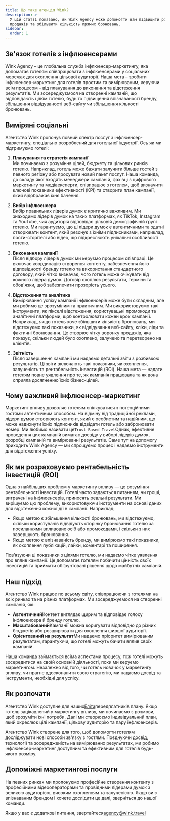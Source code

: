 ```yaml
---
title: Що таке агенція Wink?
description: >-
  У цій статті показано, як Wink Agency може допомогти вам підвищити рівень
  продажів та збільшити кількість прямих бронювань.
sidebar:
  order: 1
---
```


## Зв'язок готелів з інфлюенсерами

Wink Agency – це глобальна служба інфлюенсер-маркетингу, яка допомагає готелям співпрацювати з інфлюенсерами у соціальних мережах для охоплення цільової аудиторії. Наша мета – зробити інфлюенсер-маркетинг для готелів простим та вимірюваним, керуючи всім процесом – від планування до виконання та відстеження результатів. Ми зосереджуємося на створенні кампаній, що відповідають цілям готелю, будь то підвищення впізнаваності бренду, збільшення відвідуваності веб-сайту чи збільшення кількості бронювань.

## Виміряні соціальні

Агентство Wink пропонує повний спектр послуг з інфлюенсер-маркетингу, спеціально розроблений для готельної індустрії. Ось як ми підтримуємо готелі:

1. **Планування та стратегія кампанії**\
   Ми починаємо з розуміння цілей, бюджету та цільових ринків готелю. Наприклад, готель може бажати залучити більше гостей з певного регіону або просувати новий пакет послуг. Наша команда, до складу якої входять менеджери кампаній, фахівці з цифрового маркетингу та медіаексперти, співпрацює з готелем, щоб визначити ключові показники ефективності (KPI) та створити план кампанії, який відображає їхнє бачення.

2. **Вибір інфлюенсера**\
   Вибір правильних лідерів думок є критично важливим. Ми знаходимо лідерів думок на таких платформах, як TikTok, Instagram та YouTube, чия аудиторія відповідає цільовій демографічній групі готелю. Ми гарантуємо, що ці лідери думок є автентичними та здатні створювати контент, який резонує з їхніми підписниками, наприклад, пости-сторітелі або відео, що підкреслюють унікальні особливості готелю.

3. **Виконання кампанії**\
   Після відбору лідерів думок ми керуємо процесом співпраці. Це включає координацію створення контенту, забезпечення його відповідності бренду готелю та використання стандартного договору, який чітко визначає, чого готель може очікувати від кожного лідера думок. Договір охоплює результати, терміни та обов'язки, щоб забезпечити прозорість усього.

4. **Відстеження та аналітика**\
   Вимірювання успіху кампанії інфлюенсерів може бути складним, але ми робимо це зрозумілим та практичним. Ми використовуємо такі інструменти, як пікселі відстеження, користувацькі промокоди та аналітичні платформи, щоб контролювати кожен крок кампанії. Наприклад, якщо готель хоче збільшити кількість бронювань, ми відстежуємо такі показники, як відвідування веб-сайту, кліки, ліди та фактичні бронювання. Це створює чітку воронку продажів, яка показує, скільки людей було охоплено, залучено та перетворено на клієнтів.

5. **Звітність**\
   Після завершення кампанії ми надаємо детальні звіти з розбивкою результатів. Ці звіти включають такі показники, як охоплення, залученість та рентабельність інвестицій (ROI). Наша мета — надати готелям повне уявлення про те, як кампанія працювала та як вона сприяла досягненню їхніх бізнес-цілей.

## Чому важливий інфлюенсер-маркетинг

Маркетинг впливу дозволяє готелям спілкуватися з потенційними гостями автентичним способом. На відміну від традиційної реклами, лідери думок створюють контент, який є особистим та надійним, що може надихнути їхніх підписників відвідати готель або забронювати номер. Ми любимо називати це`Trust-Based Travel`Однак, ефективне проведення цих кампаній вимагає досвіду у виборі лідерів думок, розробці кампаній та вимірюванні результатів. Саме тут на допомогу приходить Wink Agency — ми спрощуємо процес і надаємо інструменти для відстеження успіху.

## Як ми розраховуємо рентабельність інвестицій (ROI)

Одна з найбільших проблем у маркетингу впливу — це розуміння рентабельності інвестицій. Готелі часто задаються питанням, чи гроші, витрачені на інфлюенсерів, приносять реальні результати. Ми вирішуємо цю проблему, використовуючи інструменти на основі даних для відстеження кожної дії в кампанії. Наприклад:

* Якщо метою є збільшення кількості бронювань, ми відстежуємо, скільки користувачів відвідують сторінку бронювання готелю за посиланнями впливових осіб або промокодами, і скільки з них завершують бронювання.
* Якщо метою є впізнаваність бренду, ми вимірюємо такі показники, як охоплення публікацій, лайки, коментарі та поширення.

Пов’язуючи ці показники з цілями готелю, ми надаємо чітке уявлення про вплив кампанії. Це допомагає готелям побачити цінність своїх інвестицій та приймати обґрунтовані рішення щодо майбутніх кампаній.

## Наш підхід

Агентство Wink працює по всьому світу, співпрацюючи з готелями на всіх ринках та на різних платформах. Ми зосереджуємося на створенні кампаній, які:

* **Автентичний**Контент виглядає щирим та відповідає голосу інфлюенсера й бренду готелю.
* **Масштабований**Кампанії можна коригувати відповідно до різних бюджетів або розширювати для охоплення ширшої аудиторії.
* **Орієнтований на результат**Ми надаємо пріоритет вимірюваним результатам, гарантуючи, що готелі можуть бачити вплив своїх кампаній.

Наша команда займається всіма аспектами процесу, тож готелі можуть зосередитися на своїй основній діяльності, поки ми керуємо маркетингом. Незалежно від того, чи готель новачок у маркетингу впливу, чи прагне вдосконалити свою стратегію, ми надаємо досвід та інструменти, необхідні для успіху.

## Як розпочати

Агентство Wink доступне для наших[Еліта](/managed-social/what-is-managed-social/#subscription-tiers)передплатників плану.
Якщо готель зацікавлений у маркетингу впливу, ми починаємо з розмови, щоб зрозуміти їхні потреби. Далі ми створюємо індивідуальний план, який окреслює цілі кампанії, цільову аудиторію та пару інфлюенсерів.

Агентство Wink створене для того, щоб допомогти готелям досліджувати нові способи зв'язку з гостями. Поєднуючи досвід, технології та зосередженість на вимірюваних результатах, ми робимо інфлюенсер-маркетинг доступним та ефективним для готелів будь-якого розміру.

## Допоміжні маркетингові послуги

На певних ринках ми пропонуємо професійне створення контенту з професійними відеооператорами та провідними лідерами думок з великою аудиторією, високим охопленням та залученістю. Якщо ви є впізнаваним брендом і хочете дослідити це далі, зверніться до нашої команди.

Якщо у вас є додаткові питання, звертайтеся[agency@wink.travel](mailto://agency@wink.travel)

